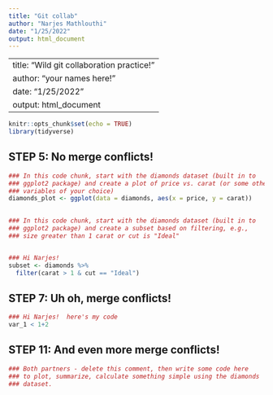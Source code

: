 ```yaml
---
title: "Git collab"
author: "Narjes Mathlouthi"
date: "1/25/2022"
output: html_document
---
```

---
title: "Wild git collaboration practice!"
author: "your names here!"
date: "1/25/2022"
output: html_document
---

```r
knitr::opts_chunk$set(echo = TRUE)
library(tidyverse)
```

## STEP 5: No merge conflicts!

```r
### In this code chunk, start with the diamonds dataset (built in to
### ggplot2 package) and create a plot of price vs. carat (or some other
### variables of your choice)
diamonds_plot <- ggplot(data = diamonds, aes(x = price, y = carat)) 
  

```

```r
### In this code chunk, start with the diamonds dataset (built in to
### ggplot2 package) and create a subset based on filtering, e.g., 
### size greater than 1 carat or cut is "Ideal"


### Hi Narjes!
subset <- diamonds %>%
  filter(carat > 1 & cut == "Ideal")
```

## STEP 7: Uh oh, merge conflicts!

```r
### Hi Narjes!  here's my code
var_1 < 1+2
```

## STEP 11: And even more merge conflicts!

```r
### Both partners - delete this comment, then write some code here
### to plot, summarize, calculate something simple using the diamonds
### dataset.


```
